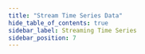 ```yaml
---
title: "Stream Time Series Data"
hide_table_of_contents: true
sidebar_label: Streaming Time Series
sidebar_position: 7
---
```





<LanguageSwitcher supportedLanguages={supportedLanguages} />

<LanguageContent language="csharp">
   <StreamTimeseriesCsharp />
</LanguageContent>

<LanguageContent language="java">
   <StreamTimeseriesJava />
</LanguageContent>


<!---
### Document Extensions
- [Time Series Overview](../../../document-extensions/timeseries/overview)
- [Range Selection](../../../document-extensions/timeseries/querying/choosing-query-range)
- [Filtering](../../../document-extensions/timeseries/querying/filtering)
- [Aggregation and Projection](../../../document-extensions/timeseries/querying/aggregation-and-projections)
- [Get Time Series Entries](../../../document-extensions/timeseries/client-api/session/get/get-entries)

### Client API
- [How To Stream Query Results](../../../client-api/session/querying/how-to-stream-query-results)


-->